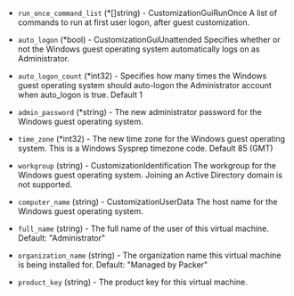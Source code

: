 <!-- Code generated from the comments of the WindowsOptions struct in builder/vsphere/clone/step_customize.go; DO NOT EDIT MANUALLY -->

- `run_once_command_list` (\*[]string) - CustomizationGuiRunOnce
  A list of commands to run at first user logon, after guest customization.

- `auto_logon` (\*bool) - CustomizationGuiUnattended
  Specifies whether or not the Windows guest operating system automatically logs on as Administrator.

- `auto_logon_count` (\*int32) - Specifies how many times the Windows guest operating system should auto-logon the Administrator account when auto_logon is true. Default 1

- `admin_password` (\*string) - The new administrator password for the Windows guest operating system.

- `time_zone` (\*int32) - The new time zone for the Windows guest operating system. This is a Windows Sysprep timezone code. Default 85 (GMT)

- `workgroup` (string) - CustomizationIdentification
  The workgroup for the Windows guest operating system.  Joining an Active Directory domain is not supported.

- `computer_name` (string) - CustomizationUserData
  The host name for the Windows guest operating system.

- `full_name` (string) - The full name of the user of this virtual machine. Default: "Administrator"

- `organization_name` (string) - The organization name this virtual machine is being installed for. Default: "Managed by Packer"

- `product_key` (string) - The product key for this virtual machine.

<!-- End of code generated from the comments of the WindowsOptions struct in builder/vsphere/clone/step_customize.go; -->

